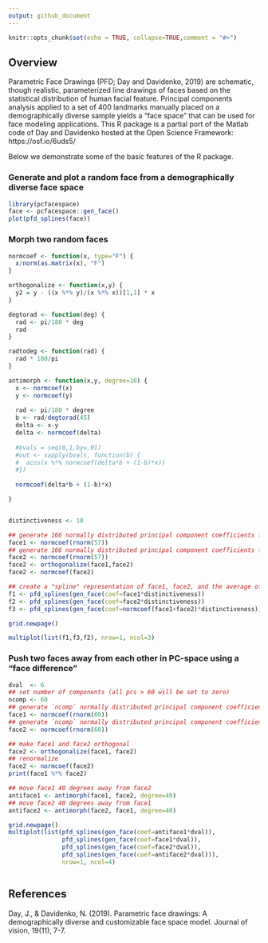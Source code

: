 ```yaml
---
output: github_document
---
```



```r
knitr::opts_chunk$set(echo = TRUE, collapse=TRUE,comment = "#>")
```

## Overview

Parametric Face Drawings (PFD; Day and Davidenko, 2019) are schematic, though realistic, parameterized line drawings of faces based on the statistical distribution of human facial feature. Principal components analysis applied to a set of 400 landmarks manually placed on a demographically diverse sample yields a "face space" that can be used for face modeling applications. This R package is a partial port of the Matlab code of Day and Davidenko hosted at the Open Science Framework: https://osf.io/6uds5/

Below we demonstrate some of the basic features of the R package.

### Generate and plot a random face from a demographically diverse face space

```r
library(pcfacespace)
face <- pcfacespace::gen_face()
plot(pfd_splines(face))
```

### Morph two random faces

```r

normcoef <- function(x, type="F") {
  x/norm(as.matrix(x), "F")
}

orthogonalize <- function(x,y) {
  y2 = y - ((x %*% y)/(x %*% x))[1,1] * x
}

degtorad <- function(deg) {
  rad <- pi/180 * deg
  rad
}

radtodeg <- function(rad) {
  rad * 180/pi
}

antimorph <- function(x,y, degree=10) {
  x <- normcoef(x)
  y <- normcoef(y)
  
  rad <- pi/180 * degree
  b <- rad/degtorad(45)
  delta <- x-y
  delta <- normcoef(delta)
  
  #bvals = seq(0,1,by=.01)
  #out <- sapply(bvals, function(b) {
  #  acos(x %*% normcoef(delta*b + (1-b)*x))
  #})
  
  normcoef(delta*b + (1-b)*x)

}


distinctiveness <- 10

## generate 166 normally distributed principal component coefficients for face 1
face1 <- normcoef(rnorm(57))
## generate 166 normally distributed principal component coefficients for face 2
face2 <- normcoef(rnorm(57))
face2 <- orthogonalize(face1,face2)
face2 <- normcoef(face2)

## create a "spline" representation of face1, face2, and the average of face1 and face2 (the morph).
f1 <- pfd_splines(gen_face(coef=face1*distinctiveness))
f2 <- pfd_splines(gen_face(coef=face2*distinctiveness))
f3 <- pfd_splines(gen_face(coef=normcoef(face1+face2)*distinctiveness))

grid.newpage()

multiplot(list(f1,f3,f2), nrow=1, ncol=3)


```

### Push two faces away from each other in PC-space using a "face difference"

```r

dval  <- 6
## set number of components (all pcs > 60 will be set to zero)
ncomp <- 60
## generate `ncomp` normally distributed principal component coefficients for face 1
face1 <- normcoef(rnorm(60)) 
## generate `ncomp` normally distributed principal component coefficients for face 2
face2 <- normcoef(rnorm(60))

## make face1 and face2 orthogonal
face2 <- orthogonalize(face1, face2)
## renormalize
face2 <- normcoef(face2)
print(face1 %*% face2)

## move face1 40 degrees away from face2
antiface1 <- antimorph(face1, face2, degree=40)
## move face2 40 degrees away from face1
antiface2 <- antimorph(face2, face1, degree=40)

grid.newpage()
multiplot(list(pfd_splines(gen_face(coef=antiface1*dval)),
               pfd_splines(gen_face(coef=face1*dval)),
               pfd_splines(gen_face(coef=face2*dval)),
               pfd_splines(gen_face(coef=antiface2*dval))),
               nrow=1, ncol=4)



```



## References

Day, J., & Davidenko, N. (2019). Parametric face drawings: A demographically diverse and customizable face space model. Journal of vision, 19(11), 7-7.


